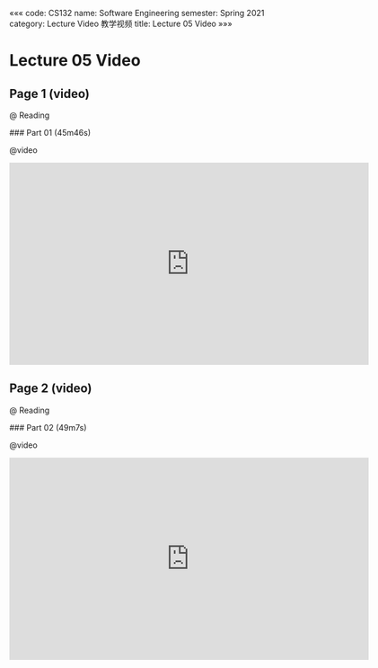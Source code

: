 «««
code: CS132
name: Software Engineering
semester: Spring 2021
category: Lecture Video 教学视频
title: Lecture 05 Video
»»»

# Lecture 05 Video

## Page 1 (video)

@ Reading

<div class="markdown-body">
### Part 01 (45m46s)
</div>

@video

<iframe src="https://watchsb.com/e/8ldxbt5i40z0.html" frameborder=0 marginwidth=0 marginheight=0 scrolling=no width=640 height=360 allowfullscreen></iframe>


## Page 2 (video)

@ Reading

<div class="markdown-body">
### Part 02 (49m7s)
</div>

@video

<iframe src="https://watchsb.com/e/faxh1hh333zx.html" frameborder=0 marginwidth=0 marginheight=0 scrolling=no width=640 height=360 allowfullscreen></iframe>


